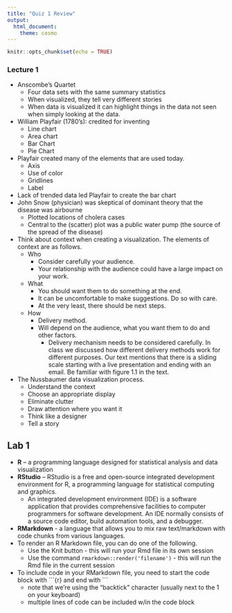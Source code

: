 ```yaml
---
title: "Quiz 1 Review"
output: 
  html_document: 
    theme: cosmo
---
```


```r
knitr::opts_chunk$set(echo = TRUE)
```


### Lecture 1  
* Anscombe’s Quartet
	* Four data sets with the same summary statistics
	* When visualized, they tell very different stories
	* When data is visualized it can highlight things in the data not seen when simply looking at the data.
* William Playfair (1780’s): credited for inventing
	* Line chart
	* Area chart
	* Bar Chart
	* Pie Chart
* Playfair created many of the elements that are used today.
	* Axis
	* Use of color
	* Gridlines
	* Label
* Lack of trended data led Playfair to create the bar chart
* John Snow (physician) was skeptical of dominant theory that the disease was airbourne
	* Plotted locations of cholera cases
	* Central to the (scatter) plot was a public water pump (the source of the spread of the disease)
* Think about context when creating a visualization. The elements of context are as follows.
	* Who
        * Consider carefully your audience.
        * Your relationship with the audience could have a large impact on your work.
	* What
        * You should want them to do something at the end.
        * It can be uncomfortable to make suggestions. Do so with care.
        * At the very least, there should be next steps.
    * How
        * Delivery method.
        * Will depend on the audience, what you want them to do and other factors.
    	    * Delivery mechanism needs to be considered carefully. In class we discussed how different delivery methods work for different purposes. Our text mentions that there is a sliding scale starting with a live presentation and ending with an email. Be familiar with figure 1.1 in the text.
* The Nussbaumer data visualization process.
	* Understand the context
	* Choose an appropriate display
	* Eliminate clutter
	* Draw attention where you want it
	* Think like a designer
	* Tell a story

## Lab 1

* __R__ – a programming language designed for statistical analysis and data visualization
* __RStudio__ – RStudio is a free and open-source integrated development environment for R, a programming language for statistical computing and graphics. 
	* An integrated development environment (IDE) is a software application that provides comprehensive facilities to computer programmers for software development. An IDE normally consists of a source code editor, build automation tools, and a debugger.
* __RMarkdown__ - a language that allows you to mix raw text/markdown with code chunks from various languages.
* To render an R Markdown file, you can do one of the following.
    * Use the Knit button - this will run your Rmd file in its own session
    * Use the command `rmarkdown::render('filename')` - this will run the Rmd file in the current session
* To include code in your RMarkdown file, you need to start the code block with \`\`\`\{r} and end with \`\`\`
    * note that we're using the "backtick" character (usually next to the 1 on your keyboard)
    * multiple lines of code can be included w/in the code block
